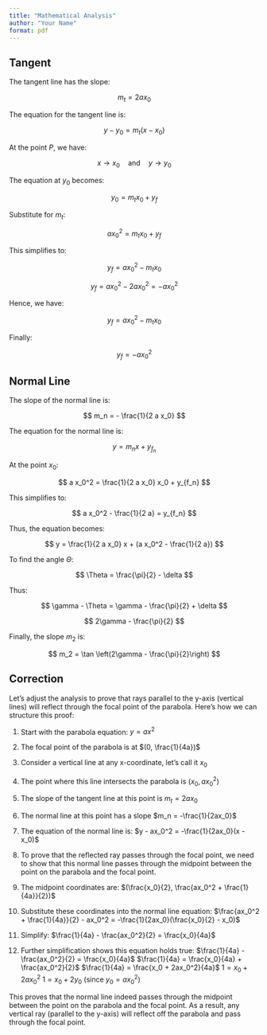 ```yaml
---
title: "Mathematical Analysis"
author: "Your Name"
format: pdf
---
```


## Tangent

The tangent line has the slope:

$$ m_t = 2 a x_0 $$

The equation for the tangent line is:

$$ y - y_0 = m_t(x - x_0)$$

At the point $P$, we have:

$$ x \rightarrow x_0 \quad \text{and} \quad y \rightarrow y_0 $$

The equation at $y_0$ becomes:

$$ y_0 = m_t x_0 + y_f $$

Substitute for $m_t$:

$$ a x_0^2 = m_t x_0 + y_f $$

This simplifies to:

$$ y_f = a x_0^2 - m_t x_0 $$

$$ y_f = a x_0^2 - 2 a x_0^2 = - a x_0^2 $$

Hence, we have:

$$ y_f = a x_0^2 - m_t x_0 $$

Finally:

$$ y_f = - a x_0^2 $$

## Normal Line

The slope of the normal line is:

$$ m_n = - \frac{1}{2 a x_0} $$

The equation for the normal line is:

$$ y = m_n x + y_{f_n} $$

At the point $x_0$:

$$ a x_0^2 = \frac{1}{2 a x_0} x_0 + y_{f_n} $$

This simplifies to:

$$ a x_0^2 - \frac{1}{2 a} = y_{f_n} $$

Thus, the equation becomes:

$$ y = \frac{1}{2 a x_0} x + (a x_0^2 - \frac{1}{2 a}) $$

To find the angle $\Theta$:

$$ \Theta = \frac{\pi}{2} - \delta $$

Thus:

$$ \gamma - \Theta = \gamma - \frac{\pi}{2} + \delta $$

$$ 2\gamma - \frac{\pi}{2} $$

Finally, the slope $m_2$ is:

$$ m_2 = \tan \left(2\gamma - \frac{\pi}{2}\right) $$


## Correction

Let's adjust the analysis to prove that rays parallel to the y-axis (vertical lines) will reflect through the focal point of the parabola. Here's how we can structure this proof:

1. Start with the parabola equation: $y = ax^2$

2. The focal point of the parabola is at $(0, \frac{1}{4a})$

3. Consider a vertical line at any x-coordinate, let's call it $x_0$

4. The point where this line intersects the parabola is $(x_0, ax_0^2)$

5. The slope of the tangent line at this point is $m_t = 2ax_0$

6. The normal line at this point has a slope $m_n = -\frac{1}{2ax_0}$

7. The equation of the normal line is:
   $y - ax_0^2 = -\frac{1}{2ax_0}(x - x_0)$

8. To prove that the reflected ray passes through the focal point, we need to show that this normal line passes through the midpoint between the point on the parabola and the focal point.

9. The midpoint coordinates are:
   $(\frac{x_0}{2}, \frac{ax_0^2 + \frac{1}{4a}}{2})$

10. Substitute these coordinates into the normal line equation:
    $\frac{ax_0^2 + \frac{1}{4a}}{2} - ax_0^2 = -\frac{1}{2ax_0}(\frac{x_0}{2} - x_0)$

11. Simplify:
    $\frac{1}{4a} - \frac{ax_0^2}{2} = \frac{x_0}{4a}$

12. Further simplification shows this equation holds true:
    $\frac{1}{4a} - \frac{ax_0^2}{2} = \frac{x_0}{4a}$
    $\frac{1}{4a} = \frac{x_0}{4a} + \frac{ax_0^2}{2}$
    $\frac{1}{4a} = \frac{x_0 + 2ax_0^2}{4a}$
    $1 = x_0 + 2ax_0^2$
    $1 = x_0 + 2y_0$ (since $y_0 = ax_0^2$)

This proves that the normal line indeed passes through the midpoint between the point on the parabola and the focal point. As a result, any vertical ray (parallel to the y-axis) will reflect off the parabola and pass through the focal point.
